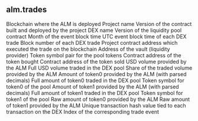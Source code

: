 ## alm.trades 


<ParamField path="blockchain">
Blockchain where the ALM is deployed
</ParamField>
<ParamField path="project">
Project name
</ParamField>
<ParamField path="version">
Version of the contract built and deployed by the project
</ParamField>
<ParamField path="dex">
DEX name
</ParamField>
<ParamField path="dex_version">
Version of the liquidity pool contract
</ParamField>
<ParamField path="block_month">
Month of the event block time
</ParamField>
<ParamField path="block_time">
UTC event block time of each DEX trade
</ParamField>
<ParamField path="block_number">
Block number of each DEX trade
</ParamField>
<ParamField path="pool_address">
Project contract address which executed the trade on the blockchain
</ParamField>
<ParamField path="vault_address">
Address of the vault (liquidity provider)
</ParamField>
<ParamField path="token_pair">
Token symbol pair for the pool tokens
</ParamField>
<ParamField path="token0_address">
Contract address of the token bought
</ParamField>
<ParamField path="token1_address">
Contract address of the token sold
</ParamField>
<ParamField path="volume_usd">
USD volume provided by the ALM
</ParamField>
<ParamField path="swap_volume_usd">
Full USD volume traded in the DEX pool
</ParamField>
<ParamField path="volume_share">
Share of the traded volume provided by the ALM
</ParamField>
<ParamField path="volume0">
Amount of token0 provided by the ALM (with parsed decimals)
</ParamField>
<ParamField path="swap_volume0">
Full amount of token0 traded in the DEX pool
</ParamField>
<ParamField path="token0_symbol">
Token symbol for token0 of the pool
</ParamField>
<ParamField path="volume1">
Amount of token1 provided by the ALM (with parsed decimals)
</ParamField>
<ParamField path="swap_volume1">
Full amount of token1 traded in the DEX pool
</ParamField>
<ParamField path="token1_symbol">
Token symbol for token1 of the pool
</ParamField>
<ParamField path="volume0_raw">
Raw amount of token0 provided by the ALM
</ParamField>
<ParamField path="volume1_raw">
Raw amount of token1 provided by the ALM
</ParamField>
<ParamField path="tx_hash">
Unique transaction hash value tied to each transaction on the DEX
</ParamField>
<ParamField path="evt_index">
Index of the corresponding trade event
</ParamField>
